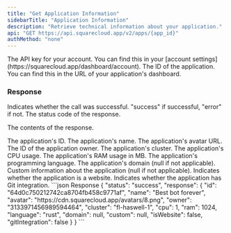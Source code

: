 ```yaml
---
title: "Get Application Information"
sidebarTitle: "Application Information"
description: "Retrieve technical information about your application."
api: "GET https://api.squarecloud.app/v2/apps/{app_id}"
authMethod: "none"
---
```


<ParamField header="Authorization" type="string" placeholder="API KEY" required>
  The API key for your account. You can find this in your [account settings](https://squarecloud.app/dashboard/account).
</ParamField>

<ParamField path="app_id" type="string" placeholder="Application ID" required>
  The ID of the application. You can find this in the URL of your application's dashboard.
</ParamField>

### Response

<ResponseField name="status" type="string">
  Indicates whether the call was successful. "success" if successful, "error" if not.
</ResponseField>

<ResponseField name="code" type="string">
  The status code of the response.
</ResponseField>

<ResponseField name="response" type="object">

The contents of the response.

<Expandable title="Toggle object">

<ResponseField name="id" type="string">
  The application's ID.
</ResponseField>

<ResponseField name="name" type="string">
  The application's name.
</ResponseField>

<ResponseField name="avatar" type="string">
  The application's avatar URL.
</ResponseField>

<ResponseField name="owner" type="string">
  The ID of the application owner.
</ResponseField>

<ResponseField name="cluster" type="string">
  The application's cluster.
</ResponseField>

<ResponseField name="cpu" type="number">
  The application's CPU usage.
</ResponseField>

<ResponseField name="ram" type="number">
  The application's RAM usage in MB.
</ResponseField>

<ResponseField name="language" type="string">
  The application's programming language.
</ResponseField>

<ResponseField name="domain" type="string">
  The application's domain (null if not applicable).
</ResponseField>

<ResponseField name="custom" type="string">
  Custom information about the application (null if not applicable).
</ResponseField>

<ResponseField name="isWebsite" type="boolean">
  Indicates whether the application is a website.
</ResponseField>

<ResponseField name="gitIntegration" type="boolean">
  Indicates whether the application has Git integration.
</ResponseField>


</Expandable>
</ResponseField>

<ResponseExample>
```json Response
{
  "status": "success",
  "response": {
    "id": "64d0c750212742ca8704fb458c9771af",
    "name": "Best bot forever",
    "avatar": "https://cdn.squarecloud.app/avatars/8.png",
    "owner": "3133971456989594464",
    "cluster": "fl-haswell-1",
    "cpu": 1,
    "ram": 1024,
    "language": "rust",
    "domain": null,
    "custom": null,
    "isWebsite": false,
    "gitIntegration": false
  }
}
```
</ResponseExample>